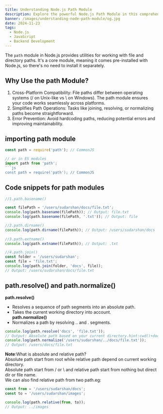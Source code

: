 ---
title: Understanding Node.js Path Module
description: Explore the powerful Node.js Path Module in this comprehensive guide. Learn how to work with file paths effectively, including handling absolute and relative paths, resolving, normalizing, and joining paths. Enhance your backend development skills with practical examples and clear explanations.
banner: /images/understanding-node-path-module/og.jpg
date: 2024-11-23
tags:
  - Node.js
  - JavaScript
  - Backend Development
---
The `path` module in Node.js provides utilities for working with file and directory paths. It's a core module, meaning it comes pre-installed with Node.js, so there's no need to install it separately.

## Why Use the path Module?
1. Cross-Platform Compatibility: File paths differ between operating systems (/ on Unix-like vs \ on Windows). The path module ensures your code works seamlessly across platforms.
2. Simplifies Path Operations: Tasks like joining, resolving, or normalizing paths become straightforward.
3. Error Prevention: Avoid hardcoding paths, reducing potential errors and improving maintainability.

## importing path module
```js
const path = require('path'); // CommonJS

// or in ES modules
import path from 'path';
```js
const path = require('path'); // CommonJS
```
## Code snippets for path modules
```js
//1.path.basename()

const filePath = '/users/sudarshan/docs/file.txt';
console.log(path.basename(filePath)); // Output: file.txt
console.log(path.basename(filePath, '.txt')); // Output: file

//2.path.dirname()
console.log(path.dirname(filePath)); // Output: /users/sudarshan/docs
 
//3.path.extname()
console.log(path.extname(filePath)); // Output: .txt

//4.path.join()
const folder = '/users/sudarshan';
const file = 'file.txt';
console.log(path.join(folder, 'docs', file)); 
// Output: /users/sudarshan/docs/file.txt
```

## path.resolve() and path.normalize()
**path.resolve()**  
- Resolves a sequence of path segments into an absolute path.
- Takes the current working directory into account.  
**path.normalize()**  
- Normalizes a path by resolving .. and . segments.
```js
console.log(path.resolve('docs', 'file.txt')); 
// Output: Absolute path based on your current directory.hint:cwd()+docs+file.txt
console.log(path.normalize('/users/sudarshan/../docs/file.txt')); 
// Output: /users/docs/file.txt
```
**Note**:What is absolute and relative path?  
Absolute path start from root while relative path depend on current working directory.  
Absolute path start from /  or \ and relative path start from nothing but direct dir or file name.  
We can also find relative path from two path.eg:
```js
const from = '/users/sudarshan/docs';
const to = '/users/sudarshan/images';

console.log(path.relative(from, to)); 
// Output: ../images
```








